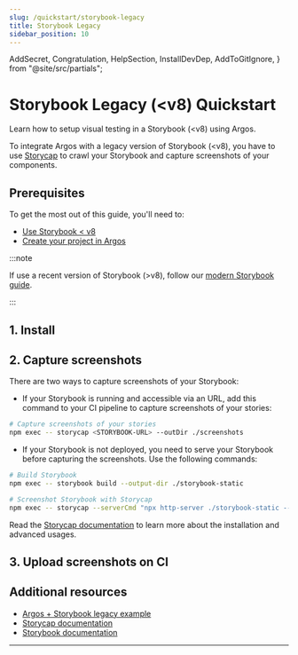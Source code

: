 ```yaml
---
slug: /quickstart/storybook-legacy
title: Storybook Legacy
sidebar_position: 10
---
```


  AddSecret,
  Congratulation,
  HelpSection,
  InstallDevDep,
  AddToGitIgnore,
} from "@site/src/partials";

# Storybook Legacy (\<v8) Quickstart

Learn how to setup visual testing in a Storybook (\<v8) using Argos.

To integrate Argos with a legacy version of Storybook (\<v8), you have to use [Storycap](https://github.com/reg-viz/storycap) to crawl your Storybook and capture screenshots of your components.

## Prerequisites

To get the most out of this guide, you'll need to:

- [Use Storybook < v8](https://storybook.js.org/docs/get-started/install)
- [Create your project in Argos](https://app.argos-ci.com/new)

:::note

If use a recent version of Storybook (>v8), follow our [modern Storybook guide](/quickstart/storybook).

:::

## 1. Install

<InstallDevDep dependency="@argos-ci/cli storycap" showCliLink />

## 2. Capture screenshots

There are two ways to capture screenshots of your Storybook:

- If your Storybook is running and accessible via an URL, add this command to your CI pipeline to capture screenshots of your stories:

```sh
# Capture screenshots of your stories
npm exec -- storycap <STORYBOOK-URL> --outDir ./screenshots
```

- If your Storybook is not deployed, you need to serve your Storybook before capturing the screenshots. Use the following commands:

```sh
# Build Storybook
npm exec -- storybook build --output-dir ./storybook-static

# Screenshot Storybook with Storycap
npm exec -- storycap --serverCmd "npx http-server ./storybook-static --port 6006" http://127.0.0.1:6006/ --outDir ./screenshots
```

Read the [Storycap documentation](https://github.com/reg-viz/storycap) to learn more about the installation and advanced usages.

<AddToGitIgnore path="./screenshots" />

## 3. Upload screenshots on CI

<AddSecret folder="./screenshots" />

<Congratulation />

## Additional resources

- [Argos + Storybook legacy example](https://github.com/argos-ci/argos-javascript/tree/main/examples/storybook-legacy)
- [Storycap documentation](https://github.com/reg-viz/storycap)
- [Storybook documentation](https://storybook.js.org/docs)

---

<HelpSection />

